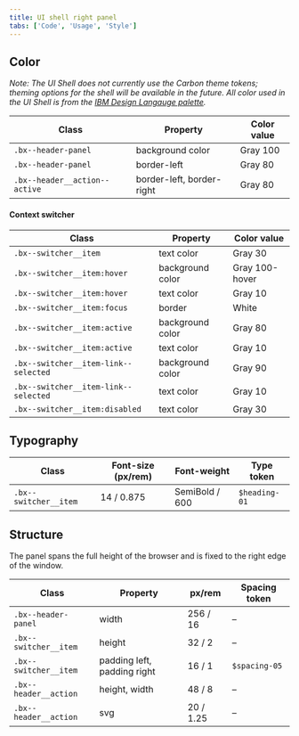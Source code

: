```yaml
---
title: UI shell right panel
tabs: ['Code', 'Usage', 'Style']
---
```


## Color

_Note: The UI Shell does not currently use the Carbon theme tokens; theming options for the shell will be available in the future. All color used in the UI Shell is from the [IBM Design Langauge palette](https://www.ibm.com/design/language/elements/color#specifications)._

| Class                         | Property                  | Color value  |
| ----------------------------- | ------------------------- | ------------ |
| `.bx--header-panel`           | background color          | Gray 100     |
| `.bx--header-panel`           | border-left               | Gray 80      |
| `.bx--header__action--active` | border-left, border-right | Gray 80      |

#### Context switcher

| Class                                | Property                  | Color value    |
| ------------------------------------ | ------------------------- | -------------- |
| `.bx--switcher__item`                | text color                | Gray 30        |
| `.bx--switcher__item:hover`          | background color          | Gray 100-hover |
| `.bx--switcher__item:hover`          | text color                | Gray 10        |
| `.bx--switcher__item:focus`          | border                    | White          |
| `.bx--switcher__item:active`         | background color          | Gray 80        |
| `.bx--switcher__item:active`         | text color                | Gray 10        |
| `.bx--switcher__item-link--selected` | background color          | Gray 90        |
| `.bx--switcher__item-link--selected` | text color                | Gray 10        |
| `.bx--switcher__item:disabled`       | text color                | Gray 30        |


## Typography

| Class                          | Font-size (px/rem) | Font-weight     | Type token      |
| ------------------------------ | ------------------ | --------------- | --------------- |
| `.bx--switcher__item`          | 14 / 0.875         | SemiBold / 600  | `$heading-01`   |

## Structure

The panel spans the full height of the browser and is fixed to the right edge of the window. 

| Class                          | Property                    | px/rem     | Spacing token |
| ------------------------------ | --------------------------- | ---------- | ------------- |
| `.bx--header-panel`            | width                       | 256 / 16   | –             |
| `.bx--switcher__item`          | height                      | 32 / 2     | –             |
| `.bx--switcher__item`          | padding left, padding right | 16 / 1     | `$spacing-05` |
| `.bx--header__action`          | height, width               | 48 / 8     | –             |
| `.bx--header__action`          | svg                         | 20 / 1.25  | –             |

<!--
[to do: spec image]
-->
